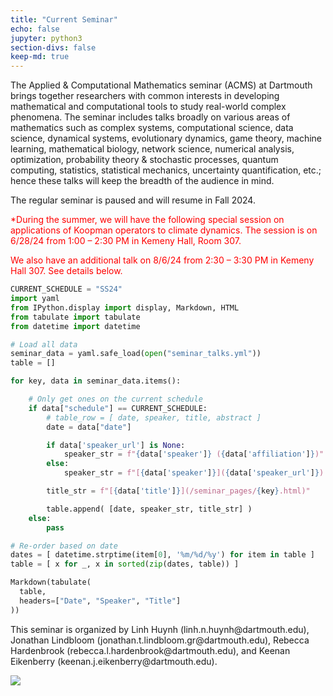 ```yaml
---
title: "Current Seminar"
echo: false
jupyter: python3
section-divs: false
keep-md: true
---
```


The Applied & Computational Mathematics seminar (ACMS) at Dartmouth brings together researchers with common interests in developing mathematical and computational tools to study real-world complex phenomena. The seminar includes talks broadly on various areas of mathematics such as complex systems, computational science, data science, dynamical systems, evolutionary dynamics, game theory, machine learning, mathematical biology, network science, numerical analysis, optimization, probability theory & stochastic processes, quantum computing, statistics, statistical mechanics, uncertainty quantification, etc.; hence these talks will keep the breadth of the audience in mind.

<!-- The seminar is held weekly on Tuesdays from 2:30 -- 3:30 PM in Kemeny Hall, Room 307. -->

The regular seminar is paused and will resume in Fall 2024. 


<span style="color:red">*During the summer, we will have the following special session on applications of Koopman operators to climate dynamics. The session is on 6/28/24 from 1:00 -- 2:30 PM in Kemeny Hall, Room 307.</span> 

<span style="color:red">We also have an additional talk on 8/6/24 from 2:30 -- 3:30 PM in Kemeny Hall 307. See details below.</span> 
<!-- 
<span style="color:red">*During the summer, we will have the following special session on applications of Koopman operators to climate dynamics. The session is on 6/28/24 from 1:00 -- 2:30 PM in Kemeny Hall, Room 307. *</span>  -->

<!-- <span style="color:red">*The Monday 5/6/24 talk by Bohan Zhou will be from 2:30 -- 3:30 PM.*</span>
 -->


<!-- This cell looks through the seminar_talks YAML file and generates the current seminar schedule. -->
```python
CURRENT_SCHEDULE = "SS24"
import yaml
from IPython.display import display, Markdown, HTML
from tabulate import tabulate
from datetime import datetime

# Load all data
seminar_data = yaml.safe_load(open("seminar_talks.yml"))
table = []

for key, data in seminar_data.items():

    # Only get ones on the current schedule
    if data["schedule"] == CURRENT_SCHEDULE:
        # table_row = [ date, speaker, title, abstract ]
        date = data["date"]

        if data['speaker_url'] is None:
            speaker_str = f"{data['speaker']} ({data['affiliation']})"
        else:
            speaker_str = f"[{data['speaker']}]({data['speaker_url']}) ({data['affiliation']})"

        title_str = f"[{data['title']}](/seminar_pages/{key}.html)"

        table.append( [date, speaker_str, title_str] )
    else:
        pass

# Re-order based on date
dates = [ datetime.strptime(item[0], '%m/%d/%y') for item in table ]
table = [ x for _, x in sorted(zip(dates, table)) ]

Markdown(tabulate(
  table, 
  headers=["Date", "Speaker", "Title"]
))

```

This seminar is organized by Linh Huynh (linh.n.huynh@dartmouth.edu), Jonathan Lindbloom (jonathan.t.lindbloom.gr@dartmouth.edu), Rebecca Hardenbrook (rebecca.l.hardenbrook@dartmouth.edu), and Keenan Eikenberry (keenan.j.eikenberry@dartmouth.edu).

![](acms_banner.JPG)